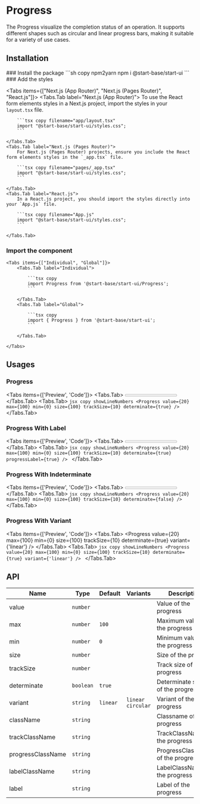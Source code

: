 
# Progress

The Progress visualize the completion status of an operation. It supports different shapes such as circular and linear progress bars, making it suitable for a variety of use cases.

## Installation

<Steps>
### Install the package
```sh copy npm2yarn
npm i @start-base/start-ui
```
### Add the styles

<Tabs items={["Next.js (App Router)", "Next.js (Pages Router)", "React.js"]}>
    <Tabs.Tab label="Next.js (App Router)">
        To use the React form elements styles in a Next.js project, import the styles in your `layout.tsx` file.

        ```tsx copy filename="app/layout.tsx"
        import "@start-base/start-ui/styles.css";
        ```

    </Tabs.Tab>
    <Tabs.Tab label="Next.js (Pages Router)">
        For Next.js (Pages Router) projects, ensure you include the React form elements styles in the `_app.tsx` file.

        ```tsx copy filename="pages/_app.tsx"
        import "@start-base/start-ui/styles.css";
        ```

    </Tabs.Tab>
    <Tabs.Tab label="React.js">
        In a React.js project, you should import the styles directly into your `App.js` file.

        ```tsx copy filename="App.js"
        import "@start-base/start-ui/styles.css";
        ```

    </Tabs.Tab>

</Tabs>

### Import the component

    <Tabs items={["Individual", "Global"]}>
        <Tabs.Tab label="Individual">

            ```tsx copy
            import Progress from '@start-base/start-ui/Progress';
            ```

        </Tabs.Tab>
        <Tabs.Tab label="Global">

            ```tsx copy
            import { Progress } from '@start-base/start-ui';
            ```

        </Tabs.Tab>

    </Tabs>

</Steps>

## Usages

### Progress

<Tabs items={['Preview', 'Code']}>
  <Tabs.Tab>
    <Preview>
      <Progress
        value={20}
        max={100}
        min={0}
        size={100}
        trackSize={10}
        determinate={true}
      />
    </Preview>
  </Tabs.Tab>
  <Tabs.Tab>
    ```jsx copy showLineNumbers
    <Progress
      value={20}
      max={100}
      min={0}
      size={100}
      trackSize={10}
      determinate={true}
    />
    ```
  </Tabs.Tab>
</Tabs>
### Progress With Label

<Tabs items={['Preview', 'Code']}>
  <Tabs.Tab>
    <Preview>
      <Progress
        value={20}
        max={100}
        min={0}
        size={100}
        trackSize={10}
        determinate={true}
        progressLabel={true}
      />
    </Preview>
  </Tabs.Tab>
  <Tabs.Tab>
    ```jsx copy showLineNumbers
    <Progress
      value={20}
      max={100}
      min={0}
      size={100}
      trackSize={10}
      determinate={true}
      progressLabel={true}
    />
    ```
  </Tabs.Tab>
</Tabs>

### Progress With Indeterminate

<Tabs items={['Preview', 'Code']}>
  <Tabs.Tab>
    <Preview>
      <Progress
        value={20}
        max={100}
        min={0}
        size={100}
        trackSize={10}
        determinate={false}
      />
    </Preview>
  </Tabs.Tab>
  <Tabs.Tab>
    ```jsx copy showLineNumbers
    <Progress
      value={20}
      max={100}
      min={0}
      size={100}
      trackSize={10}
      determinate={false}
    />
    ```
  </Tabs.Tab>
</Tabs>

### Progress With Variant

<Tabs items={['Preview', 'Code']}>
  <Tabs.Tab>
    <Preview>
      <Progress
        value={20}
        max={100}
        min={0}
        size={100}
        trackSize={10}
        determinate={true}
        variant={'linear'}
      />
    </Preview>
  </Tabs.Tab>
  <Tabs.Tab>
    ```jsx copy showLineNumbers
    <Progress
      value={20}
      max={100}
      min={0}
      size={100}
      trackSize={10}
      determinate={true}
      variant={'linear'}
    />
    ```
  </Tabs.Tab>
</Tabs>

## API

| Name              | Type      | Default  | Variants            | Description                       |
| ----------------- | --------- | -------- | ------------------- | --------------------------------- |
| value             | `number`  |          |                     | Value of the progress             |
| max               | `number`  | `100`    |                     | Maximum value of the progress     |
| min               | `number`  | `0`      |                     | Minimum value of the progress     |
| size              | `number`  |          |                     | Size of the progress              |
| trackSize         | `number`  |          |                     | Track size of the progress        |
| determinate       | `boolean` | `true`   |                     | Determinate state of the progress |
| variant           | `string`  | `linear` | `linear` `circular` | Variant of the progress           |
| className         | `string`  |          |                     | Classname of the progress         |
| trackClassName    | `string`  |          |                     | TrackClassName of the progress    |
| progressClassName | `string`  |          |                     | ProgressClassName of the progress |
| labelClassName    | `string`  |          |                     | LabelClassName of the progress    |
| label             | `string`  |          |                     | Label of the progress             |
